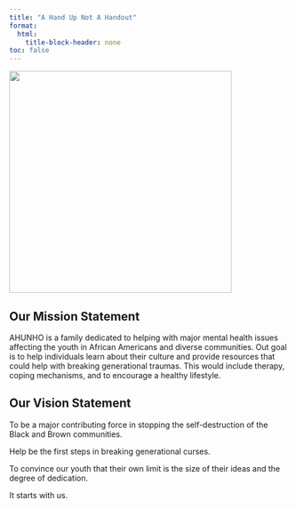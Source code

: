 ```yaml
---
title: "A Hand Up Not A Handout"
format: 
  html:
    title-block-header: none
toc: false
---
```



<style>
  /* Style the header text (optional) */
  header h1, header p {
    /* Set the text color to white or any color that contrasts with the background */
    color: white;
  }
</style>

[![](images/handUpNotOutLogo.jpeg){fig-align="center" width="400"}](https://casadelosninos.org/how-to-help/donate/?fbclid=IwAR2yEyACPwdzP5jSz8NoZyVc8zsmRwXxxFDyEUplBmwSZoiCy3vB7NCr8w8)

## Our Mission Statement

<p class="centered-paragraph">AHUNHO is a family dedicated to helping with major mental health issues affecting the youth in African Americans and diverse communities. Out goal is to help individuals learn about their culture and provide resources that could help with breaking generational traumas. This would include therapy, coping mechanisms, and to encourage a healthy lifestyle.</p>

## Our Vision Statement

<p class="centered-paragraph">To be a major contributing force in stopping the self-destruction of the Black and Brown communities.</p>

<p class="centered-paragraph">Help be the first steps in breaking generational curses.</p>

<p class="centered-paragraph">To convince our youth that their own limit is the size of their ideas and the degree of dedication.</p>

<p class="centered-paragraph">It starts with us.</p>
